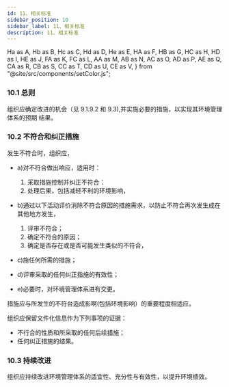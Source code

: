 ```yaml
---
id: 11、相关标准
sidebar_position: 10
sidebar_label: 11、相关标准
description: 11、相关标准
---
```


  Ha as A,
  Hb as B,
  Hc as C,
  Hd as D,
  He as E,
  HA as F,
  HB as G,
  HC as H,
  HD as I,
  HE as J,
  FA as K,
  FC as L,
  AA as M,
  AB as N,
  AC as O,
  AD as P,
  AE as Q,
  CA as R,
  CB as S,
  CC as T,
  CD as U,
  CE as V,
} from "@site/src/components/setColor.js";

### 10.1 总则

组织应确定改进的机会（见 9.1.9.2 和 9.3),并实施必要的措施，以实现其环境管理体系的预期
结果。

### 10.2 不符合和纠正措施

发生不符合时，组织应，

- a)对不符合做出响应，适用时：
  1. 采取措施控制并纠正不符合：
  2. 处理后果，包括减轻不利的环境影响，
- b)通过以下活动评价消除不符合原因的措施需求，以防止不符合再次发生成在其他地方发生，

  1. 评审不符合；
  2. 确定不符合的原因；
  3. 确定是否存在或是否可能发生类似的不符合，

- c)施任何所需的措施；
- d)评审采取的任何纠正指施的有效性；
- e)必要时，对环境管理体系进有交更。

措施应与所发生的不符台造成影啊(包括环境影响）的重要程度相适应。

组织应保留文件化信息作为下列事项的证据：

- 不行合的性质和所采取的任何后续措施；
- 任何纠正措施的结果。

### 10.3 持续改进

组织应持续改进环境管理体系的适宜性、充分性与有效性，以提升环境缋效。
